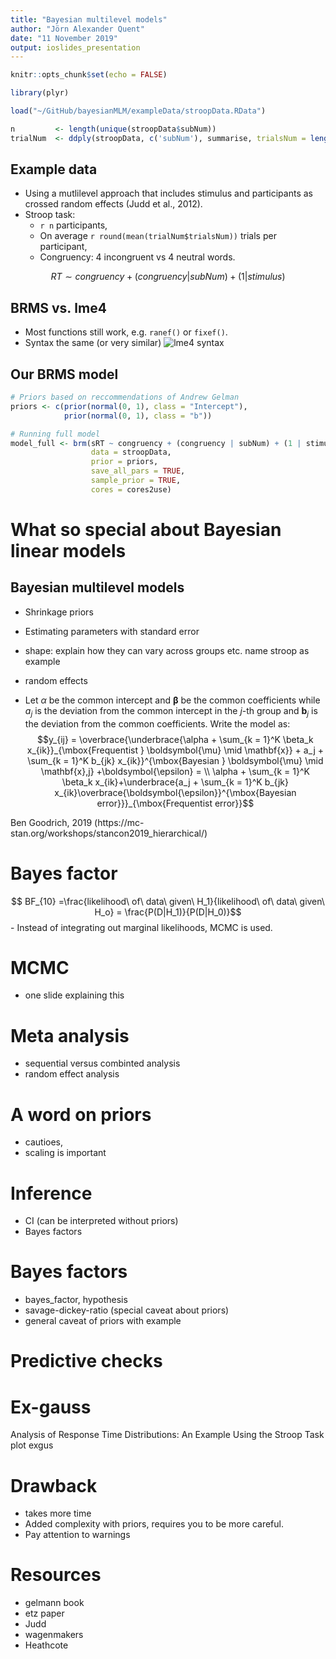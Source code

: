 ```yaml
---
title: "Bayesian multilevel models"
author: "Jörn Alexander Quent"
date: "11 November 2019"
output: ioslides_presentation
---
```


```r
knitr::opts_chunk$set(echo = FALSE)

library(plyr)

load("~/GitHub/bayesianMLM/exampleData/stroopData.RData")

n         <- length(unique(stroopData$subNum))
trialNum  <- ddply(stroopData, c('subNum'), summarise, trialsNum = length(RT))
```

## Example data
* Using a mutlilevel approach that includes stimulus and participants as crossed random effects (Judd et al., 2012). 
* Stroop task:
    + `r n` participants,
    + On average `r round(mean(trialNum$trialsNum))` trials per participant,
    + Congruency: 4 incongruent vs 4 neutral words.

$$RT \sim congruency + (congruency | subNum) + (1 | stimulus)$$

## BRMS vs. lme4
- Most functions still work, e.g. `ranef()` or `fixef()`.
- Syntax the same (or very similar)
![lme4 syntax](lme4Syntax.png)

## Our BRMS model
```r
# Priors based on reccommendations of Andrew Gelman
priors <- c(prior(normal(0, 1), class = "Intercept"),
            prior(normal(0, 1), class = "b")) 

# Running full model
model_full <- brm(sRT ~ congruency + (congruency | subNum) + (1 | stimulus), 
                  data = stroopData,
                  prior = priors,
                  save_all_pars = TRUE,
                  sample_prior = TRUE,
                  cores = cores2use)
```


# What so special about Bayesian linear models

## Bayesian multilevel models
- Shrinkage priors
- Estimating parameters with standard error
 - shape: explain how they can vary across groups etc. name stroop as example
 - random effects
 
 - Let $\alpha$ be the common intercept and $\boldsymbol{\beta}$ be the common coefficients while
  $a_j$ is the deviation from the common intercept in the $j$-th group and $\mathbf{b}_j$ is
  the deviation from the common coefficients. Write the model as:
$$y_{ij} = \overbrace{\underbrace{\alpha + \sum_{k = 1}^K \beta_k x_{ik}}_{\mbox{Frequentist }
\boldsymbol{\mu} \mid \mathbf{x}} + a_j + \sum_{k = 1}^K b_{jk} x_{ik}}^{\mbox{Bayesian } \boldsymbol{\mu} \mid \mathbf{x},j} +\boldsymbol{\epsilon} = \\ \alpha + \sum_{k = 1}^K \beta_k x_{ik}+\underbrace{a_j + \sum_{k = 1}^K b_{jk} x_{ik}\overbrace{\boldsymbol{\epsilon}}^{\mbox{Bayesian error}}}_{\mbox{Frequentist error}}$$

Ben Goodrich, 2019 (https://mc-stan.org/workshops/stancon2019_hierarchical/) 

# Bayes factor

$$ BF_{10} =\frac{likelihood\ of\ data\ given\ H_1}{likelihood\ of\ data\ given\ H_o} = \frac{P(D|H_1)}{P(D|H_0)}$$
- Instead of integrating out marginal likelihoods, MCMC is used. 

# MCMC
- one slide explaining this




 

# Meta analysis
- sequential versus combinted analysis
- random effect analysis


# A word on priors
- cautioes,
- scaling is important

# Inference
- CI (can be interpreted without priors)
- Bayes factors

# Bayes factors
- bayes_factor, hypothesis
- savage-dickey-ratio (special caveat about priors)
- general caveat of priors with example

# Predictive checks

# Ex-gauss
Analysis of Response Time Distributions: An Example Using the Stroop Task
plot exgus

# Drawback
- takes more time
- Added complexity with priors, requires you to be more careful. 
- Pay attention to warnings

# Resources
- gelmann book
- etz paper
- Judd
- wagenmakers
- Heathcote
